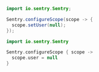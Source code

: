 ```java {tabTitle: Java}
import io.sentry.Sentry;

Sentry.configureScope(scope -> {
  scope.setUser(null);
});
```

```kotlin {tabTitle: Kotlin}
import io.sentry.Sentry

Sentry.configureScope { scope ->
  scope.user = null
}
```
